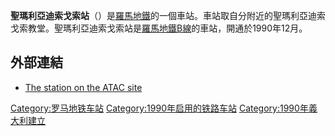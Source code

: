 {{Expand language|time=2016-05-02T09:23:15+00:00}}
{{unreferenced|time=2016-05-02T09:23:15+00:00}}
{{Infobox station 
| name          = Santa Maria del Soccorso
| type          = 
| style         = Rome Metro
| image         = 
| image_caption = 
| address       = 
| coordinates   = {{Coord|41|54|56|N|12|33|39|E|type:railwaystation_region:IT-RM|display=inline,title}}
| line          = <!-- line information is detailed under "services" -->
| other         = 
| structure     = 地下
| platform      = 
| depth         = 
| levels        = 
| tracks        = 
| parking       = 
| bicycle       = 
| baggage_check = 
| opened        = 1990
| closed        =  
| rebuilt       = 
| electrified   = 
| ADA           = 
| code          = 
| owned         = [[Atac_di_Roma|Atac di Roma]]
| zone          = 
| smartcardname =
| smartcardstatus =
| former        = 
| passengers    = 
| pass_year     = 
| pass_percent  = 
| pass_system   = 
| mpassengers   = 
| services      =
| map_locator   = 
| web           = 
}}
'''聖瑪利亞迪索戈索站'''（{{lang-it|Santa Maria del Soccorso}}）是[[羅馬地鐵|羅馬地鐵]]的一個車站。車站取自分附近的聖瑪利亞迪索戈索教堂。聖瑪利亞迪索戈索站是[[羅馬地鐵B線|羅馬地鐵B線]]的車站，開通於1990年12月。

==外部連結==
*[http://www.atac.roma.it/index.asp?p=1&i=56&o=0&a=4&tpg=9&NUM=MBA&st=90047 The station on the ATAC site]

{{羅馬地鐵B線}}

[[Category:罗马地铁车站|Category:罗马地铁车站]]
[[Category:1990年启用的铁路车站|Category:1990年启用的铁路车站]]
[[Category:1990年義大利建立|Category:1990年義大利建立]]
{{铁路车站小作品}}